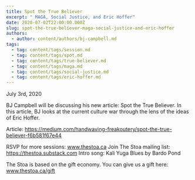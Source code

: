```yaml
---
title: Spot the True Believer
excerpt: " MAGA, Social Justice, and Eric Hoffer"
date: 2020-07-02T22:00:00.000Z
slug: spot-the-true-believer-maga-social-justice-and-eric-hoffer
authors:
  - author: content/authors/bj-campbell.md
tags:
  - tag: content/tags/session.md
  - tag: content/tags/spot.md
  - tag: content/tags/true-believer.md
  - tag: content/tags/maga.md
  - tag: content/tags/social-justice.md
  - tag: content/tags/eric-hoffer.md
---
```


July 3rd, 2020

BJ Campbell will be discussing his new article: Spot the True Believer. In this article, BJ looks at the current culture war through the lens of the ideas of Eric Hoffer.

Article: https://medium.com/handwaving-freakoutery/spot-the-true-believer-f6b581f67e44

RSVP for more sessions: www.thestoa.ca
Join The Stoa mailing list: https://thestoa.substack.com
Intro song: Kali Yuga Blues by Bardo Pond

The Stoa is based on the gift economy. You can give us a gift here: www.thestoa.ca/gift
